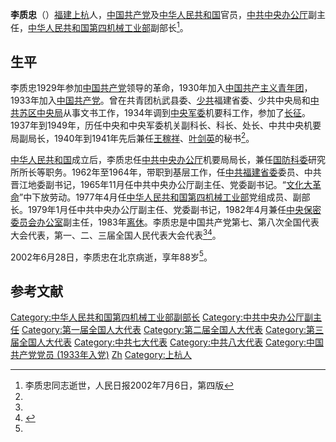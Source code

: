 '''李质忠'''（{{bd|1914年||2002年|6月28日}}）[[福建|福建]][[上杭|上杭]]人，[[中国共产党|中国共产党]]及[[中华人民共和国|中华人民共和国]]官员，[[中共中央办公厅|中共中央办公厅]]副主任，[[中华人民共和国第四机械工业部|中华人民共和国第四机械工业部]]副部长<ref name=shishi>李质忠同志逝世，人民日报2002年7月6日，第四版</ref>。

==生平==
李质忠1929年参加[[中国共产党|中国共产党]]领导的革命，1930年加入[[中国共产主义青年团|中国共产主义青年团]]，1933年加入[[中国共产党|中国共产党]]。曾在共青团杭武县委、[[少共|少共]]福建省委、少共中央局和[[中共苏区中央局|中共苏区中央局]]从事文书工作，1934年调到[[中央军委|中央军委]]机要科工作，参加了[[二万五千里长征|长征]]。1937年到1949年，历任中央和中央军委机关副科长、科长、处长、中共中央机要局副局长，1940年到1941年先后兼任[[王稼祥|王稼祥]]、[[叶剑英|叶剑英]]的秘书<ref name=shishi/>。 

[[中华人民共和国|中华人民共和国]]成立后，李质忠任[[中共中央办公厅|中共中央办公厅]]机要局局长，兼任[[国防科委|国防科委]]研究所所长等职务。1962年至1964年，带职到基层工作，任[[中共福建省委|中共福建省委]]委员、中共晋江地委副书记，1965年11月任中共中央办公厅副主任、党委副书记。“[[文化大革命|文化大革命]]”中下放劳动。1977年4月任[[中华人民共和国第四机械工业部|中华人民共和国第四机械工业部]]党组成员、副部长。1979年1月任中共中央办公厅副主任、党委副书记，1982年4月兼任[[中央保密委员会办公室|中央保密委员会办公室]]副主任，1983年[[离休|离休]]。李质忠是中国共产党第七、第八次全国代表大会代表，第一、二、三届全国人民代表大会代表<ref name=shishi/><ref>{{cite book|author=全国人民代表大会常务委员会办公厅|title=中华人民共和国第一届全国人民代表大会代表名单|year=1955年|publisher=全国人民代表大会常务委员会办公厅|url=http://book.ucdrs.superlib.net/views/specific/2929/bookDetail.jsp?dxNumber=000005772167&d=546843D0AE2464CD1C95896344A85614&fenlei=04070402|access-date=2015-01-25|archive-date=2019-01-24|archive-url=https://web.archive.org/web/20190124105450/http://book.ucdrs.superlib.net/views/specific/2929/bookDetail.jsp?dxNumber=000005772167&d=546843D0AE2464CD1C95896344A85614&fenlei=04070402|dead-url=no}}</ref>。

2002年6月28日，李质忠在北京病逝，享年88岁<ref name=shishi/>。

==参考文献==
{{reflist}}

{{DEFAULTSORT:Li李}}
[[Category:中华人民共和国第四机械工业部副部长|Category:中华人民共和国第四机械工业部副部长]]
[[Category:中共中央办公厅副主任|Category:中共中央办公厅副主任]]
[[Category:第一届全国人大代表|Category:第一届全国人大代表]]
[[Category:第二届全国人大代表|Category:第二届全国人大代表]]
[[Category:第三届全国人大代表|Category:第三届全国人大代表]]
[[Category:中共七大代表|Category:中共七大代表]]
[[Category:中共八大代表|Category:中共八大代表]]
[[Category:中国共产党党员_(1933年入党)|Category:中国共产党党员 (1933年入党)]]
[[Category:李姓|Zh]]
[[Category:上杭人|Category:上杭人]]